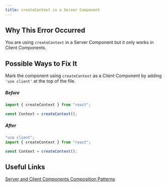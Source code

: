 ```yaml
---
title: createContext in a Server Component
---
```


## Why This Error Occurred

You are using `createContext` in a Server Component but it only works in Client Components.

## Possible Ways to Fix It

Mark the component using `createContext` as a Client Component by adding `'use client'` at the top of the file.

##### Before

```jsx filename="app/example-component.js"
import { createContext } from "react";

const Context = createContext();
```

##### After

```jsx filename="app/example-component.js"
"use client";
import { createContext } from "react";

const Context = createContext();
```

## Useful Links

[Server and Client Components Composition Patterns](/docs/app/building-your-application/rendering/composition-patterns)
